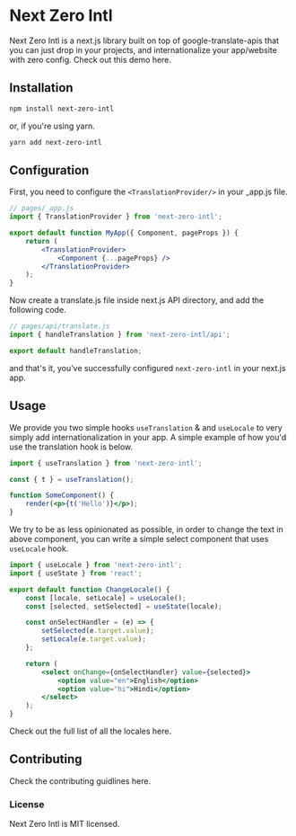 
# Next Zero Intl

Next Zero Intl is a next.js library built on top of google-translate-apis that you can just drop in your projects, and internationalize your app/website with zero config. Check out this demo <ExternalLink url="https://next-zero-intl-demo.vercel.app/">here.</ExternalLink>

## Installation

```sh
npm install next-zero-intl
```

or, if you're using yarn.

```sh
yarn add next-zero-intl
```

## Configuration

First, you need to configure the `<TranslationProvider/>` in your \_app.js file.

```jsx
// pages/_app.js
import { TranslationProvider } from 'next-zero-intl';

export default function MyApp({ Component, pageProps }) {
    return (
        <TranslationProvider>
            <Component {...pageProps} />
        </TranslationProvider>
    );
}
```

Now create a translate.js file inside next.js API directory, and add the following code.

```jsx
// pages/api/translate.js
import { handleTranslation } from 'next-zero-intl/api';

export default handleTranslation;
```

and that's it, you've successfully configured `next-zero-intl` in your next.js app.

## Usage

We provide you two simple hooks `useTranslation` & and `useLocale` to very simply add internationalization in your app. A simple example of how you'd use the translation hook is below.

```jsx
import { useTranslation } from 'next-zero-intl';

const { t } = useTranslation();

function SomeComponent() {
    render(<p>{t('Hello')}</p>);
}
```

We try to be as less opinionated as possible, in order to change the text in above component, you can write a simple select component that uses `useLocale` hook.

```jsx
import { useLocale } from 'next-zero-intl';
import { useState } from 'react';

export default function ChangeLocale() {
    const [locale, setLocale] = useLocale();
    const [selected, setSelected] = useState(locale);

    const onSelectHandler = (e) => {
        setSelected(e.target.value);
        setLocale(e.target.value);
    };

    return (
        <select onChange={onSelectHandler} value={selected}>
            <option value="en">English</option>
            <option value="hi">Hindi</option>
        </select>
    );
}
```
Check out the full list of all the locales <ExternalLink url="https://github.com/jaisharx/next-zero-intl/blob/main/demo/components/langs.js">here.</ExternalLink>


## Contributing

Check the contributing guidlines <ExternalLink url="">here.</ExternalLink>

### License

Next Zero Intl is <ExternalLink url="https://github.com/jaisharx/next-zero-intl/blob/main/LICENSE">MIT licensed.</ExternalLink>